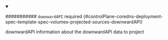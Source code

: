 


<details className="config-field" data-expandable="true" open>
<summary>

########### `downwardAPI` <span className="config-field-required" data-required="false">required</span> <span className="config-field-type"></span> <span className="config-field-default"></span> <span className="config-field-enum"></span> {#controlPlane-coredns-deployment-spec-template-spec-volumes-projected-sources-downwardAPI}

downwardAPI information about the downwardAPI data to project

</summary>

<PartialDownwardapireference />


</details>
